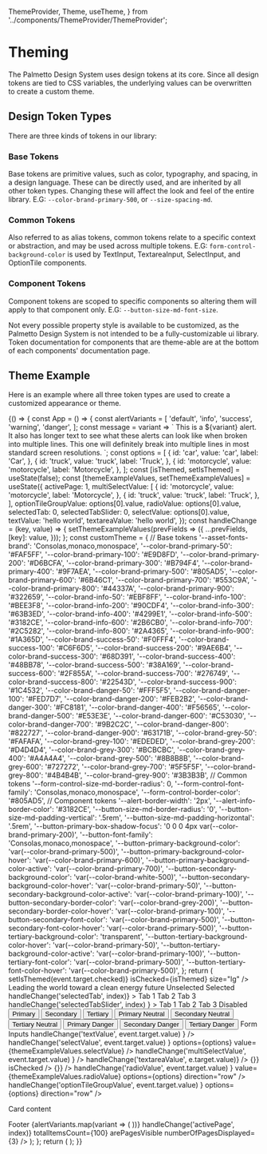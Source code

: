 
  ThemeProvider,
  Theme,
  useTheme,
} from '../components/ThemeProvider/ThemeProvider';

<Meta title="Theming/Overview" />

# Theming

The Palmetto Design System uses design tokens at its core. Since all design tokens are tied to CSS variables, the underlying values can be overwritten to create a custom theme.

## Design Token Types

There are three kinds of tokens in our library:

### Base Tokens

Base tokens are primitive values, such as color, typography, and spacing, in a design language. These can be directly used, and are inherited by all other token types. Changing these will affect the look and feel of the entire library. E.G: `--color-brand-primary-500`, or `--size-spacing-md`.

### Common Tokens

Also referred to as alias tokens, common tokens relate to a specific context or abstraction, and may be used across multiple tokens. E.G: `form-control-background-color` is used by TextInput, TextareaInput, SelectInput, and OptionTile components.

### Component Tokens

Component tokens are scoped to specific components so altering them will apply to that component only. E.G: `--button-size-md-font-size`.

Not every possible property style is available to be customized, as the Palmetto Design System is not intended to be a fully-customizable ui library. Token documentation for components that are theme-able are at the bottom of each components' documentation page.

## Theme Example

Here is an example where all three token types are used to create a customized appearance or theme.

<Canvas>
  <Story name="Theme Example">
    {() => {
      const App = () => {
        const alertVariants = [
          'default',
          'info',
          'success',
          'warning',
          'danger',
        ];
        const message = variant => `
        This is a ${variant} alert. It also has longer text to see what these alerts
        can look like when broken into multiple lines. This one will definitely
        break into multiple lines in most standard screen resolutions.
      `;
        const options = [
          {
            id: 'car',
            value: 'car',
            label: 'Car',
          },
          {
            id: 'truck',
            value: 'truck',
            label: 'Truck',
          },
          {
            id: 'motorcycle',
            value: 'motorcycle',
            label: 'Motorcycle',
          },
        ];
        const [isThemed, setIsThemed] = useState(false);
        const [themeExampleValues, setThemeExampleValues] = useState({
          activePage: 1,
          multiSelectValue: [
            {
              id: 'motorcycle',
              value: 'motorcycle',
              label: 'Motorcycle',
            },
            {
              id: 'truck',
              value: 'truck',
              label: 'Truck',
            },
          ],
          optionTileGroupValue: options[0].value,
          radioValue: options[0].value,
          selectedTab: 0,
          selectedTabSlider: 0,
          selectValue: options[0].value,
          textValue: 'hello world',
          textareaValue: 'hello world',
        });
        const handleChange = (key, value) => {
          setThemeExampleValues(prevFields => ({
            ...prevFields,
            [key]: value,
          }));
        };
        const customTheme = {
          // Base tokens
          '--asset-fonts-brand': 'Consolas,monaco,monospace',
          '--color-brand-primary-50': '#FAF5FF',
          '--color-brand-primary-100': '#E9D8FD',
          '--color-brand-primary-200': '#D6BCFA',
          '--color-brand-primary-300': '#B794F4',
          '--color-brand-primary-400': '#9F7AEA',
          '--color-brand-primary-500': '#805AD5',
          '--color-brand-primary-600': '#6B46C1',
          '--color-brand-primary-700': '#553C9A',
          '--color-brand-primary-800': '#44337A',
          '--color-brand-primary-900': '#322659',
          '--color-brand-info-50': '#EBF8FF',
          '--color-brand-info-100': '#BEE3F8',
          '--color-brand-info-200': '#90CDF4',
          '--color-brand-info-300': '#63B3ED',
          '--color-brand-info-400': '#4299E1',
          '--color-brand-info-500': '#3182CE',
          '--color-brand-info-600': '#2B6CB0',
          '--color-brand-info-700': '#2C5282',
          '--color-brand-info-800': '#2A4365',
          '--color-brand-info-900': '#1A365D',
          '--color-brand-success-50': '#F0FFF4',
          '--color-brand-success-100': '#C6F6D5',
          '--color-brand-success-200': '#9AE6B4',
          '--color-brand-success-300': '#68D391',
          '--color-brand-success-400': '#48BB78',
          '--color-brand-success-500': '#38A169',
          '--color-brand-success-600': '#2F855A',
          '--color-brand-success-700': '#276749',
          '--color-brand-success-800': '#22543D',
          '--color-brand-success-900': '#1C4532',
          '--color-brand-danger-50': '#FFF5F5',
          '--color-brand-danger-100': '#FED7D7',
          '--color-brand-danger-200': '#FEB2B2',
          '--color-brand-danger-300': '#FC8181',
          '--color-brand-danger-400': '#F56565',
          '--color-brand-danger-500': '#E53E3E',
          '--color-brand-danger-600': '#C53030',
          '--color-brand-danger-700': '#9B2C2C',
          '--color-brand-danger-800': '#822727',
          '--color-brand-danger-900': '#63171B',
          '--color-brand-grey-50': '#FAFAFA',
          '--color-brand-grey-100': '#EDEDED',
          '--color-brand-grey-200': '#D4D4D4',
          '--color-brand-grey-300': '#BCBCBC',
          '--color-brand-grey-400': '#A4A4A4',
          '--color-brand-grey-500': '#8B8B8B',
          '--color-brand-grey-600': '#727272',
          '--color-brand-grey-700': '#5F5F5F',
          '--color-brand-grey-800': '#4B4B4B',
          '--color-brand-grey-900': '#3B3B3B',
          // Common tokens
          '--form-control-size-md-border-radius': 0,
          '--form-control-font-family': 'Consolas,monaco,monospace',
          '--form-control-border-color': '#805AD5',
          // Component tokens
          '--alert-border-width': '2px',
          '--alert-info-border-color': '#3182CE',
          '--button-size-md-border-radius': '0',
          '--button-size-md-padding-vertical': '.5rem',
          '--button-size-md-padding-horizontal': '.5rem',
          '--button-primary-box-shadow-focus':
            '0 0 0 4px var(--color-brand-primary-200)',
          '--button-font-family': 'Consolas,monaco,monospace',
          '--button-primary-background-color': 'var(--color-brand-primary-500)',
          '--button-primary-background-color-hover':
            'var(--color-brand-primary-600)',
          '--button-primary-background-color-active':
            'var(--color-brand-primary-700)',
          '--button-secondary-background-color': 'var(--color-brand-white-500)',
          '--button-secondary-background-color-hover':
            'var(--color-brand-primary-50)',
          '--button-secondary-background-color-active':
            'var(--color-brand-primary-100)',
          '--button-secondary-border-color': 'var(--color-brand-grey-200)',
          '--button-secondary-border-color-hover':
            'var(--color-brand-primary-100)',
          '--button-secondary-font-color': 'var(--color-brand-primary-500)',
          '--button-secondary-font-color-hover':
            'var(--color-brand-primary-500)',
          '--button-tertiary-background-color': 'transparent',
          '--button-tertiary-background-color-hover':
            'var(--color-brand-primary-50)',
          '--button-tertiary-background-color-active':
            'var(--color-brand-primary-100)',
          '--button-tertiary-font-color': 'var(--color-brand-primary-500)',
          '--button-tertiary-font-color-hover':
            'var(--color-brand-primary-500)',
        };
        return (
          <Box
            childGap="lg"
            background="secondary"
            borderWidth="xs"
            borderColor="separator"
            padding="3xl"
            display="block"
            color="body-primary"
            style={isThemed ? customTheme : null}
          >
            <Toggle
              id="themeToggle"
              label="Apply Custom Theme"
              onChange={event => setIsThemed(event.target.checked)}
              isChecked={isThemed}
              size="lg"
            />
            <Box gap="sm">
              <Heading as="h2" size="xl">
                Leading the world toward a clean energy future
              </Heading>
            </Box>
            <Box direction="row" gap="sm">
              <Badge variant="primary" message="primary" />
              <Badge variant="secondary" message="secondary" />
              <Badge variant="tertiary" message="tertiary" />
              <Badge variant="info" message="info" />
              <Badge variant="success" message="success" />
              <Badge variant="warning" message="warning" />
              <Badge variant="danger" message="danger" />
              <Badge variant="default" message="default" />
            </Box>
            <Box direction="row" gap="sm">
              <CategoryFilter>Unselected</CategoryFilter>
              <CategoryFilter isSelected>Selected</CategoryFilter>
            </Box>
            <Alert
              hasIcon
              variant="info"
              title="Info Alert"
              message="This is an info alert"
            />
            <Tabs
              value={themeExampleValues.selectedTab}
              onChange={(event, index) => handleChange('selectedTab', index)}
            >
              <Tabs.Item>Tab 1</Tabs.Item>
              <Tabs.Item>Tab 2</Tabs.Item>
              <Tabs.Item>Tab 3</Tabs.Item>
            </Tabs>
            <TabsSlider
              value={themeExampleValues.selectedTabSlider}
              onChange={(event, index) =>
                handleChange('selectedTabSlider', index)
              }
            >
              <TabsSlider.Item>Tab 1</TabsSlider.Item>
              <TabsSlider.Item>Tab 2</TabsSlider.Item>
              <TabsSlider.Item>Tab 3</TabsSlider.Item>
              <TabsSlider.Item isDisabled>Disabled</TabsSlider.Item>
            </TabsSlider>
            <Box alignItems="center" gap="sm" direction="row">
              <Button variant="primary">Primary</Button>
              <Button variant="secondary">Secondary</Button>
              <Button variant="tertiary">Tertiary</Button>
            </Box>
            <Box alignItems="center" gap="sm" direction="row">
              <Button variant="primary" tone="neutral">
                Primary Neutral
              </Button>
              <Button variant="secondary" tone="neutral">
                Secondary Neutral
              </Button>
              <Button variant="tertiary" tone="neutral">
                Tertiary Neutral
              </Button>
            </Box>
            <Box alignItems="center" gap="sm" direction="row">
              <Button variant="primary" tone="danger">
                Primary Danger
              </Button>
              <Button variant="secondary" tone="danger">
                Secondary Danger
              </Button>
              <Button variant="tertiary" tone="danger">
                Tertiary Danger
              </Button>
            </Box>
            <Box background="primary" padding="lg" gap="lg">
              <Heading size="lg" as="h4">
                Form Inputs
              </Heading>
              <TextInput
                id="demo"
                helpText="This is a themed text input"
                label="Text Input"
                value={themeExampleValues.textValue}
                onChange={event =>
                  handleChange('textValue', event.target.value)
                }
              />
              <SelectInputNative
                id="default Select"
                label="Select Input"
                onChange={event =>
                  handleChange('selectValue', event.target.value)
                }
                options={options}
                value={themeExampleValues.selectValue}
              />
              <SelectInput
                id="multiSelect"
                name="multiSelect"
                label="Multi-Select Input"
                isMulti
                value={themeExampleValues.multiSelectValue}
                menuPortalTarget={document.body}
                options={options}
                onChange={event =>
                  handleChange('multiSelectValue', event.target.value)
                }
              />
              <TextareaInput
                label="Textarea Input"
                name="textareaInput"
                id="textareaInput"
                value={themeExampleValues.textareaValue}
                onChange={e => handleChange('textareaValue', e.target.value)}
              />
              <Box direction="row" gap="md">
                <CheckboxInput
                  id="checkedCheckbox"
                  label="Checked Checkbox"
                  onChange={() => {}}
                  isChecked
                />
                <CheckboxInput
                  id="uncheckedCheckbox"
                  label="Unchecked Checkbox"
                  onChange={() => {}}
                />
              </Box>
              <RadioGroup
                title="Radio Group"
                name="radioGroup"
                onChange={event =>
                  handleChange('radioValue', event.target.value)
                }
                value={themeExampleValues.radioValue}
                options={options}
                direction="row"
              />
              <OptionTileGroup
                name="directionVertical"
                value={themeExampleValues.optionTileGroupValue}
                onChange={event =>
                  handleChange('optionTileGroupValue', event.target.value)
                }
                options={options}
                direction="row"
              />
            </Box>
            <Card>
              <Card.Header title="Default Card" />
              <Card.Section>
                <p>Card content</p>
              </Card.Section>
              <Card.Footer>Footer</Card.Footer>
            </Card>
            {alertVariants.map(variant => (
              <Alert
                message={message(variant)}
                key={variant}
                title={variant.charAt(0).toUpperCase() + variant.slice(1)}
                variant={variant}
                hasIcon
                className="m-bottom-md"
              />
            ))}
            <Pagination
              activePage={themeExampleValues.activePage}
              itemsPerPage={20}
              onChange={index => handleChange('activePage', index)}
              totalItemsCount={100}
              arePagesVisible
              numberOfPagesDisplayed={3}
            />
          </Box>
        );
      };
      return (
        <ThemeProvider defaultTheme="light" storageKey="palmetto-ui-theme">
          <App />
        </ThemeProvider>
      );
    }}
  </Story>
</Canvas>
